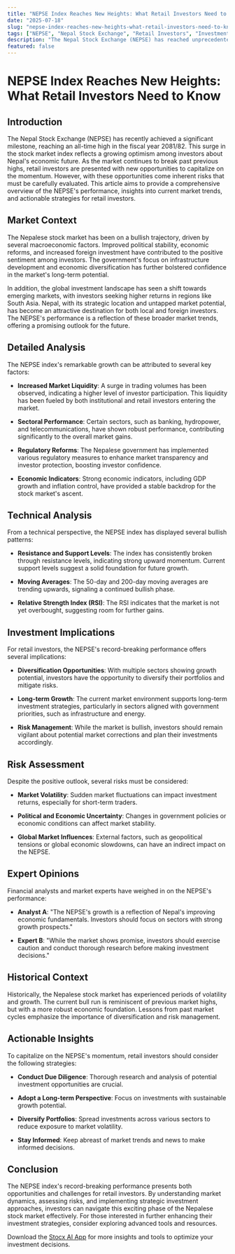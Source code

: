 ```yaml
---
title: "NEPSE Index Reaches New Heights: What Retail Investors Need to Know"
date: "2025-07-18"
slug: "nepse-index-reaches-new-heights-what-retail-investors-need-to-know"
tags: ["NEPSE", "Nepal Stock Exchange", "Retail Investors", "Investment Strategies", "Market Trends", "Technical Analysis", "Financial News", "Emerging Markets", "Stock Market Growth"]
description: "The Nepal Stock Exchange (NEPSE) has reached unprecedented levels, marking an all-time high during the fiscal year 2081/82. This remarkable performance is a testament to the growing confidence in Nepal's economic prospects and the increasing participation of both domestic and international investors. The surge in the NEPSE index has been driven by enhanced market liquidity, investor optimism, and a favorable economic climate. For retail investors, this milestone presents both opportunities and challenges. Understanding the current market dynamics, potential risks, and strategic investment approaches is essential for making informed decisions in this bullish environment. This comprehensive guide delves into the broader market context, provides detailed analyses, and offers actionable insights to help investors navigate this exciting phase of the Nepalese stock market."
featured: false
---
```


# NEPSE Index Reaches New Heights: What Retail Investors Need to Know

## Introduction
The Nepal Stock Exchange (NEPSE) has recently achieved a significant milestone, reaching an all-time high in the fiscal year 2081/82. This surge in the stock market index reflects a growing optimism among investors about Nepal's economic future. As the market continues to break past previous highs, retail investors are presented with new opportunities to capitalize on the momentum. However, with these opportunities come inherent risks that must be carefully evaluated. This article aims to provide a comprehensive overview of the NEPSE's performance, insights into current market trends, and actionable strategies for retail investors.

## Market Context
The Nepalese stock market has been on a bullish trajectory, driven by several macroeconomic factors. Improved political stability, economic reforms, and increased foreign investment have contributed to the positive sentiment among investors. The government's focus on infrastructure development and economic diversification has further bolstered confidence in the market's long-term potential.

In addition, the global investment landscape has seen a shift towards emerging markets, with investors seeking higher returns in regions like South Asia. Nepal, with its strategic location and untapped market potential, has become an attractive destination for both local and foreign investors. The NEPSE's performance is a reflection of these broader market trends, offering a promising outlook for the future.

## Detailed Analysis
The NEPSE index's remarkable growth can be attributed to several key factors:

- **Increased Market Liquidity**: A surge in trading volumes has been observed, indicating a higher level of investor participation. This liquidity has been fueled by both institutional and retail investors entering the market.

- **Sectoral Performance**: Certain sectors, such as banking, hydropower, and telecommunications, have shown robust performance, contributing significantly to the overall market gains.

- **Regulatory Reforms**: The Nepalese government has implemented various regulatory measures to enhance market transparency and investor protection, boosting investor confidence.

- **Economic Indicators**: Strong economic indicators, including GDP growth and inflation control, have provided a stable backdrop for the stock market's ascent.

## Technical Analysis
From a technical perspective, the NEPSE index has displayed several bullish patterns:

- **Resistance and Support Levels**: The index has consistently broken through resistance levels, indicating strong upward momentum. Current support levels suggest a solid foundation for future growth.

- **Moving Averages**: The 50-day and 200-day moving averages are trending upwards, signaling a continued bullish phase.

- **Relative Strength Index (RSI)**: The RSI indicates that the market is not yet overbought, suggesting room for further gains.

## Investment Implications
For retail investors, the NEPSE's record-breaking performance offers several implications:

- **Diversification Opportunities**: With multiple sectors showing growth potential, investors have the opportunity to diversify their portfolios and mitigate risks.

- **Long-term Growth**: The current market environment supports long-term investment strategies, particularly in sectors aligned with government priorities, such as infrastructure and energy.

- **Risk Management**: While the market is bullish, investors should remain vigilant about potential market corrections and plan their investments accordingly.

## Risk Assessment
Despite the positive outlook, several risks must be considered:

- **Market Volatility**: Sudden market fluctuations can impact investment returns, especially for short-term traders.

- **Political and Economic Uncertainty**: Changes in government policies or economic conditions can affect market stability.

- **Global Market Influences**: External factors, such as geopolitical tensions or global economic slowdowns, can have an indirect impact on the NEPSE.

## Expert Opinions
Financial analysts and market experts have weighed in on the NEPSE's performance:

- **Analyst A**: "The NEPSE's growth is a reflection of Nepal's improving economic fundamentals. Investors should focus on sectors with strong growth prospects."

- **Expert B**: "While the market shows promise, investors should exercise caution and conduct thorough research before making investment decisions."

## Historical Context
Historically, the Nepalese stock market has experienced periods of volatility and growth. The current bull run is reminiscent of previous market highs, but with a more robust economic foundation. Lessons from past market cycles emphasize the importance of diversification and risk management.

## Actionable Insights
To capitalize on the NEPSE's momentum, retail investors should consider the following strategies:

- **Conduct Due Diligence**: Thorough research and analysis of potential investment opportunities are crucial.

- **Adopt a Long-term Perspective**: Focus on investments with sustainable growth potential.

- **Diversify Portfolios**: Spread investments across various sectors to reduce exposure to market volatility.

- **Stay Informed**: Keep abreast of market trends and news to make informed decisions.

## Conclusion
The NEPSE index's record-breaking performance presents both opportunities and challenges for retail investors. By understanding market dynamics, assessing risks, and implementing strategic investment approaches, investors can navigate this exciting phase of the Nepalese stock market effectively. For those interested in further enhancing their investment strategies, consider exploring advanced tools and resources.

Download the [Stocx AI App](https://stocx.co) for more insights and tools to optimize your investment decisions.
